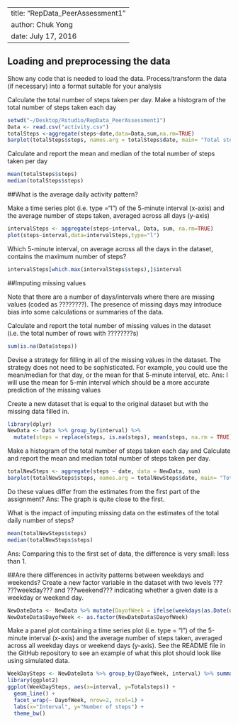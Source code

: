 
---
title: "RepData_PeerAssessment1"
author: Chuk Yong
date: July 17, 2016
---
## Loading and preprocessing the data
Show any code that is needed to load the data.
Process/transform the data (if necessary) into a format suitable for your analysis

Calculate the total number of steps taken per day.
Make a histogram of the total number of steps taken each day

```r
setwd("~/Desktop/Rstudio/RepData_PeerAssessment1")
Data <- read.csv("activity.csv")
totalSteps <-aggregate(steps~date,data=Data,sum,na.rm=TRUE)
barplot(totalSteps$steps, names.arg = totalSteps$date, main= "Total steps per day",xlab = "Date", ylab = "Steps")
```

Calculate and report the mean and median of the total number of steps taken per day

```r
mean(totalSteps$steps)
median(totalSteps$steps)
```

##What is the average daily activity pattern?

Make a time series plot (i.e. type ="l") of the 5-minute interval (x-axis) and the average number of steps taken, averaged across all days (y-axis)

```r
intervalSteps <- aggregate(steps~interval, Data, sum, na.rm=TRUE)
plot(steps~interval,data=intervalSteps,type="l")
```

Which 5-minute interval, on average across all the days in the dataset, contains the maximum number of steps?
```r
intervalSteps[which.max(intervalSteps$steps),]$interval
```

##Imputing missing values

Note that there are a number of days/intervals where there are missing values (coded as ????????). The presence of missing days may introduce bias into some calculations or summaries of the data.

Calculate and report the total number of missing values in the dataset (i.e. the total number of rows with ????????s)
```r
sum(is.na(Data$steps))
```

Devise a strategy for filling in all of the missing values in the dataset. The strategy does not need to be sophisticated. For example, you could use the mean/median for that day, or the mean for that 5-minute interval, etc.
Ans: I will use the mean for 5-min interval which should be a more accurate prediction of the missing values

Create a new dataset that is equal to the original dataset but with the missing data filled in.

```r
library(dplyr)
NewData <- Data %>% group_by(interval) %>%
  mutate(steps = replace(steps, is.na(steps), mean(steps, na.rm = TRUE)))
```

Make a histogram of the total number of steps taken each day and Calculate and report the mean and median total number of steps taken per day. 
```r
totalNewSteps <- aggregate(steps ~ date, data = NewData, sum)
barplot(totalNewSteps$steps, names.arg = totalNewSteps$date, main= "Total steps per day",xlab = "Date", ylab = "Steps")
```

Do these values differ from the estimates from the first part of the assignment? 
Ans: The graph is quite close to the first.

What is the impact of imputing missing data on the estimates of the total daily number of steps?
```r
mean(totalNewSteps$steps)
median(totalNewSteps$steps)
```
Ans: Comparing this to the first set of data, the difference is very small: less than 1.

##Are there differences in activity patterns between weekdays and weekends?
Create a new factor variable in the dataset with two levels ??? ???weekday??? and ???weekend??? indicating whether a given date is a weekday or weekend day.
```r
NewDateData <- NewData %>% mutate(DayofWeek = ifelse(weekdays(as.Date(date)) %in% c("Saturday","Sunday"), "Weekend","Weekday"))
NewDateData$DayofWeek <- as.factor(NewDateData$DayofWeek)
```

Make a panel plot containing a time series plot (i.e. type = "l") of the 5-minute interval (x-axis) and the average number of steps taken, averaged across all weekday days or weekend days (y-axis). See the README file in the GitHub repository to see an example of what this plot should look like using simulated data.
```r
WeekDaySteps <- NewDateData %>% group_by(DayofWeek, interval) %>% summarise(Totalsteps=sum(steps))
library(ggplot2)
ggplot(WeekDaySteps, aes(x=interval, y=Totalsteps)) + 
  geom_line() + 
  facet_wrap(~ DayofWeek, nrow=2, ncol=1) +
  labs(x="Interval", y="Number of steps") +
  theme_bw()
```
